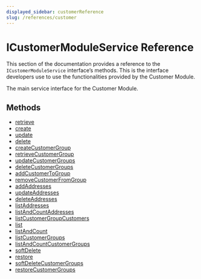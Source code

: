 ```yaml
---
displayed_sidebar: customerReference
slug: /references/customer
---
```



# ICustomerModuleService Reference

This section of the documentation provides a reference to the `ICustomerModuleService` interface’s methods. This is the interface developers use to use the functionalities provided by the Customer Module.

The main service interface for the Customer Module.

## Methods

- [retrieve](../ICustomerModuleService/methods/customer.ICustomerModuleService.retrieve.mdx)
- [create](../ICustomerModuleService/methods/customer.ICustomerModuleService.create.mdx)
- [update](../ICustomerModuleService/methods/customer.ICustomerModuleService.update.mdx)
- [delete](../ICustomerModuleService/methods/customer.ICustomerModuleService.delete.mdx)
- [createCustomerGroup](../ICustomerModuleService/methods/customer.ICustomerModuleService.createCustomerGroup.mdx)
- [retrieveCustomerGroup](../ICustomerModuleService/methods/customer.ICustomerModuleService.retrieveCustomerGroup.mdx)
- [updateCustomerGroups](../ICustomerModuleService/methods/customer.ICustomerModuleService.updateCustomerGroups.mdx)
- [deleteCustomerGroups](../ICustomerModuleService/methods/customer.ICustomerModuleService.deleteCustomerGroups.mdx)
- [addCustomerToGroup](../ICustomerModuleService/methods/customer.ICustomerModuleService.addCustomerToGroup.mdx)
- [removeCustomerFromGroup](../ICustomerModuleService/methods/customer.ICustomerModuleService.removeCustomerFromGroup.mdx)
- [addAddresses](../ICustomerModuleService/methods/customer.ICustomerModuleService.addAddresses.mdx)
- [updateAddresses](../ICustomerModuleService/methods/customer.ICustomerModuleService.updateAddresses.mdx)
- [deleteAddresses](../ICustomerModuleService/methods/customer.ICustomerModuleService.deleteAddresses.mdx)
- [listAddresses](../ICustomerModuleService/methods/customer.ICustomerModuleService.listAddresses.mdx)
- [listAndCountAddresses](../ICustomerModuleService/methods/customer.ICustomerModuleService.listAndCountAddresses.mdx)
- [listCustomerGroupCustomers](../ICustomerModuleService/methods/customer.ICustomerModuleService.listCustomerGroupCustomers.mdx)
- [list](../ICustomerModuleService/methods/customer.ICustomerModuleService.list.mdx)
- [listAndCount](../ICustomerModuleService/methods/customer.ICustomerModuleService.listAndCount.mdx)
- [listCustomerGroups](../ICustomerModuleService/methods/customer.ICustomerModuleService.listCustomerGroups.mdx)
- [listAndCountCustomerGroups](../ICustomerModuleService/methods/customer.ICustomerModuleService.listAndCountCustomerGroups.mdx)
- [softDelete](../ICustomerModuleService/methods/customer.ICustomerModuleService.softDelete.mdx)
- [restore](../ICustomerModuleService/methods/customer.ICustomerModuleService.restore.mdx)
- [softDeleteCustomerGroups](../ICustomerModuleService/methods/customer.ICustomerModuleService.softDeleteCustomerGroups.mdx)
- [restoreCustomerGroups](../ICustomerModuleService/methods/customer.ICustomerModuleService.restoreCustomerGroups.mdx)
